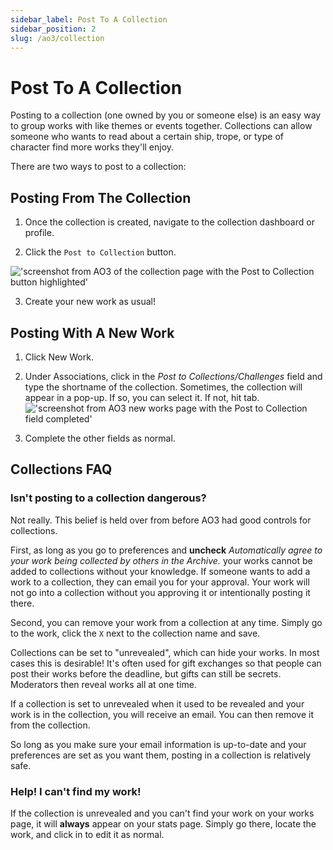 ```yaml
---
sidebar_label: Post To A Collection
sidebar_position: 2
slug: /ao3/collection
---
```


# Post To A Collection

Posting to a collection (one owned by you or someone else) is an easy way to
group works with like themes or events together. Collections can allow someone
who wants to read about a certain ship, trope, or type of character find more
works they'll enjoy.

There are two ways to post to a collection:

## Posting From The Collection

1. Once the collection is created, navigate to the collection dashboard or
   profile.

2. Click the `Post to Collection` button.

!['screenshot from AO3 of the collection page with the Post to Collection button highlighted'](/img/docs/ao3/collections_profile.png)

3. Create your new work as usual!

## Posting With A New Work

1. Click New Work.

2. Under Associations, click in the _Post to Collections/Challenges_ field and
   type the shortname of the collection. Sometimes, the collection will appear
   in a pop-up. If so, you can select it. If not, hit tab.
   !['screenshot from AO3 new works page with the Post to Collection field completed'](/img/docs/ao3/collections_new_work.png)

3. Complete the other fields as normal.

## Collections FAQ

### Isn't posting to a collection dangerous?

   Not really. This belief is held over from before AO3 had good controls for
   collections.

   First, as long as you go to preferences and **uncheck** _Automatically agree
   to your work being collected by others in the Archive._ your works cannot be
   added to collections without your knowledge. If someone wants to add a work
   to a collection, they can email you for your approval. Your work will not go
   into a collection without you approving it or intentionally posting it there.

   Second, you can remove your work from a collection at any time. Simply go to
   the work, click the `X` next to the collection name and save.

   Collections can be set to "unrevealed", which can hide your works. In most
   cases this is desirable! It's often used for gift exchanges so that people
   can post their works before the deadline, but gifts can still be secrets.
   Moderators then reveal works all at one time.

   If a collection is set to unrevealed when it used to be revealed and your
   work is in the collection, you will receive an email. You can then remove it
   from the collection.

   So long as you make sure your email information is up-to-date and your
   preferences are set as you want them, posting in a collection is relatively
   safe.

### Help! I can't find my work!

   If the collection is unrevealed and you can't find your work on your works
   page, it will **always** appear on your stats page. Simply go there, locate
   the work, and click in to edit it as normal.
